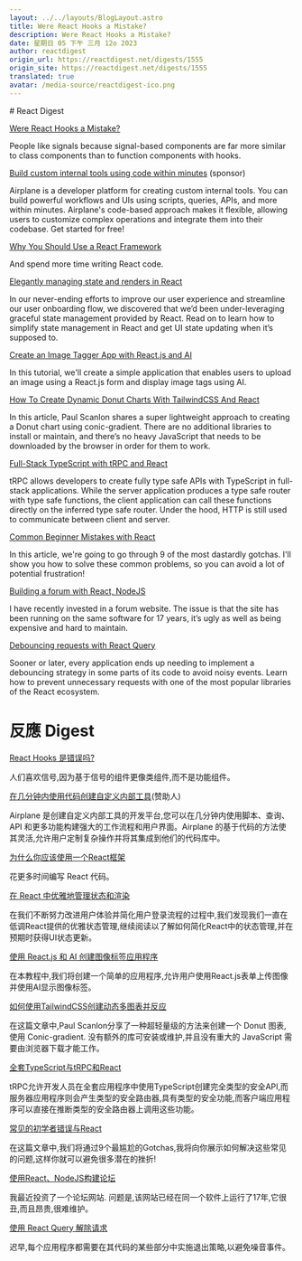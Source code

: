 ```yaml
---
layout: ../../layouts/BlogLayout.astro
title: Were React Hooks a Mistake?
description: Were React Hooks a Mistake?
date: 星期日 05 下午 三月 12o 2023
author: reactdigest
origin_url: https://reactdigest.net/digests/1555
origin_site: https://reactdigest.net/digests/1555
translated: true
avatar: /media-source/reactdigest-ico.png
---
```



<Reference client:only="react" title="Were React Hooks a Mistake?" url="https://reactdigest.net/digests/1555" />

<Detail client:only="react">
	# React Digest

[Were React Hooks a Mistake?](https://reactdigest.net/link/14939/a24eb3ef-556d-456e-a6a4-25de0a1cd63b/email)

People like signals because signal-based components are far more similar to class components than to function components with hooks.

[Build custom internal tools using code within minutes](https://reactdigest.net/link/14940/a24eb3ef-556d-456e-a6a4-25de0a1cd63b/email) (sponsor)

Airplane is a developer platform for creating custom internal tools. You can build powerful workflows and UIs using scripts, queries, APIs, and more within minutes. Airplane's code-based approach makes it flexible, allowing users to customize complex operations and integrate them into their codebase. Get started for free!

[Why You Should Use a React Framework](https://reactdigest.net/link/14941/a24eb3ef-556d-456e-a6a4-25de0a1cd63b/email)

And spend more time writing React code.

[Elegantly managing state and renders in React](https://reactdigest.net/link/14942/a24eb3ef-556d-456e-a6a4-25de0a1cd63b/email)

In our never-ending efforts to improve our user experience and streamline our user onboarding flow, we discovered that we’d been under-leveraging graceful state management provided by React. Read on to learn how to simplify state management in React and get UI state updating when it’s supposed to.

[Create an Image Tagger App with React.js and AI](https://reactdigest.net/link/14943/a24eb3ef-556d-456e-a6a4-25de0a1cd63b/email)

In this tutorial, we'll create a simple application that enables users to upload an image using a React.js form and display image tags using AI.

[How To Create Dynamic Donut Charts With TailwindCSS And React](https://reactdigest.net/link/14944/a24eb3ef-556d-456e-a6a4-25de0a1cd63b/email)

In this article, Paul Scanlon shares a super lightweight approach to creating a Donut chart using conic-gradient. There are no additional libraries to install or maintain, and there’s no heavy JavaScript that needs to be downloaded by the browser in order for them to work.

[Full-Stack TypeScript with tRPC and React](https://reactdigest.net/link/14945/a24eb3ef-556d-456e-a6a4-25de0a1cd63b/email)

tRPC allows developers to create fully type safe APIs with TypeScript in full-stack applications. While the server application produces a type safe router with type safe functions, the client application can call these functions directly on the inferred type safe router. Under the hood, HTTP is still used to communicate between client and server.

[Common Beginner Mistakes with React](https://reactdigest.net/link/14946/a24eb3ef-556d-456e-a6a4-25de0a1cd63b/email)

In this article, we're going to go through 9 of the most dastardly gotchas. I'll show you how to solve these common problems, so you can avoid a lot of potential frustration!

[Building a forum with React, NodeJS](https://reactdigest.net/link/14947/a24eb3ef-556d-456e-a6a4-25de0a1cd63b/email)

I have recently invested in a forum website. The issue is that the site has been running on the same software for 17 years, it’s ugly as well as being expensive and hard to maintain.

[Debouncing requests with React Query](https://reactdigest.net/link/14948/a24eb3ef-556d-456e-a6a4-25de0a1cd63b/email)

Sooner or later, every application ends up needing to implement a debouncing strategy in some parts of its code to avoid noisy events. Learn how to prevent unnecessary requests with one of the most popular libraries of the React ecosystem.


</Detail>

# 反應 Digest

[React Hooks 是错误吗?](https://reactdigest.net/link/14939/a24eb3ef-556d-456e-a6a4-25de0a1cd63b/email)

人们喜欢信号,因为基于信号的组件更像类组件,而不是功能组件。

[在几分钟内使用代码创建自定义内部工具](https://reactdigest.net/link/14940/a24eb3ef-556d-456e-a6a4-25de0a1cd63b/email)(赞助人)

Airplane 是创建自定义内部工具的开发平台,您可以在几分钟内使用脚本、查询、API 和更多功能构建强大的工作流程和用户界面。Airplane 的基于代码的方法使其灵活,允许用户定制复杂操作并将其集成到他们的代码库中。

[为什么你应该使用一个React框架](https://reactdigest.net/link/14941/a24eb3ef-556d-456e-a6a4-25de0a1cd63b/email)

花更多时间编写 React 代码。

[在 React 中优雅地管理状态和渲染](https://reactdigest.net/link/14942/a24eb3ef-556d-456e-a6a4-25de0a1cd63b/email)

在我们不断努力改进用户体验并简化用户登录流程的过程中,我们发现我们一直在低调React提供的优雅状态管理,继续阅读以了解如何简化React中的状态管理,并在预期时获得UI状态更新。

[使用 React.js 和 AI 创建图像标签应用程序](https://reactdigest.net/link/14943/a24eb3ef-556d-456e-a6a4-25de0a1cd63b/email)

在本教程中,我们将创建一个简单的应用程序,允许用户使用React.js表单上传图像并使用AI显示图像标签。

[如何使用TailwindCSS创建动态多图表并反应](https://reactdigest.net/link/14944/a24eb3ef-556d-456e-a6a4-25de0a1cd63b/email)

在这篇文章中,Paul Scanlon分享了一种超轻量级的方法来创建一个 Donut 图表,使用 Conic-gradient. 没有额外的库可安装或维护,并且没有重大的 JavaScript 需要由浏览器下载才能工作。

[全套TypeScript与tRPC和React](https://reactdigest.net/link/14945/a24eb3ef-556d-456e-a6a4-25de0a1cd63b/email)

tRPC允许开发人员在全套应用程序中使用TypeScript创建完全类型的安全API,而服务器应用程序则会产生类型的安全路由器,具有类型的安全功能,而客户端应用程序可以直接在推断类型的安全路由器上调用这些功能。

[常见的初学者错误与React](https://reactdigest.net/link/14946/a24eb3ef-556d-456e-a6a4-25de0a1cd63b/email)

在这篇文章中,我们将通过9个最尴尬的Gotchas,我将向你展示如何解决这些常见的问题,这样你就可以避免很多潜在的挫折!

[使用React、NodeJS构建论坛](https://reactdigest.net/link/14947/a24eb3ef-556d-456e-a6a4-25de0a1cd63b/email)

我最近投资了一个论坛网站. 问题是,该网站已经在同一个软件上运行了17年,它很丑,而且昂贵,很难维护。

[使用 React Query 解除请求](https://reactdigest.net/link/14948/a24eb3ef-556d-456e-a6a4-25de0a1cd63b/email)

迟早,每个应用程序都需要在其代码的某些部分中实施退出策略,以避免噪音事件。


